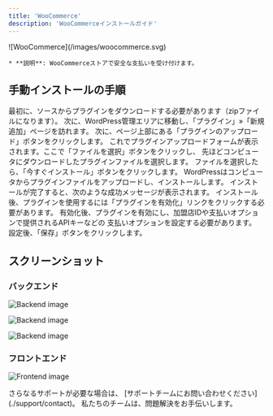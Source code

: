 ```yaml
---
title: 'WooCommerce'
description: 'WooCommerceインストールガイド'
---
```


  <Card title="WooCommerce">
    ![WooCommerce](/images/woocommerce.svg)

    * **説明**: WooCommerceストアで安全な支払いを受け付けます。
  </Card>

## **手動インストールの手順**

<Steps>
  <Step>
    最初に、ソースからプラグインをダウンロードする必要があります（zipファイルになります）。
    次に、WordPress管理エリアに移動し、「プラグイン」»「新規追加」ページを訪れます。
  </Step>

  <Step>
    次に、ページ上部にある「プラグインのアップロード」ボタンをクリックします。
  </Step>

  <Step>
    これでプラグインアップロードフォームが表示されます。ここで「ファイルを選択」ボタンをクリックし、
    先ほどコンピュータにダウンロードしたプラグインファイルを選択します。
  </Step>

  <Step>
    ファイルを選択したら、「今すぐインストール」ボタンをクリックします。
  </Step>

  <Step>
    WordPressはコンピュータからプラグインファイルをアップロードし、インストールします。
    インストールが完了すると、次のような成功メッセージが表示されます。
  </Step>

  <Step>
    インストール後、プラグインを使用するには「プラグインを有効化」リンクをクリックする必要があります。
  </Step>

  <Step>
    有効化後、プラグインを有効にし、加盟店IDや支払いオプションで提供されるAPIキーなどの
    支払いオプションを設定する必要があります。
  </Step>

  <Step>
    設定後、「保存」ボタンをクリックします。
  </Step>
</Steps>

## **スクリーンショット**

### バックエンド

![Backend image](/images/plugins/plugins-woo-01.png)

![Backend image](/images/plugins/plugins-woo-02.png)

![Backend image](/images/plugins/plugins-woo-03.png)

### フロントエンド

![Frontend image](/images/plugins/plugins-woo-04.png)

<Card title="サポートが必要ですか？" icon="life-ring" href="/support/contact">
  さらなるサポートが必要な場合は、
  [サポートチームにお問い合わせください](./support/contact)。
  私たちのチームは、問題解決をお手伝いします。
</Card>